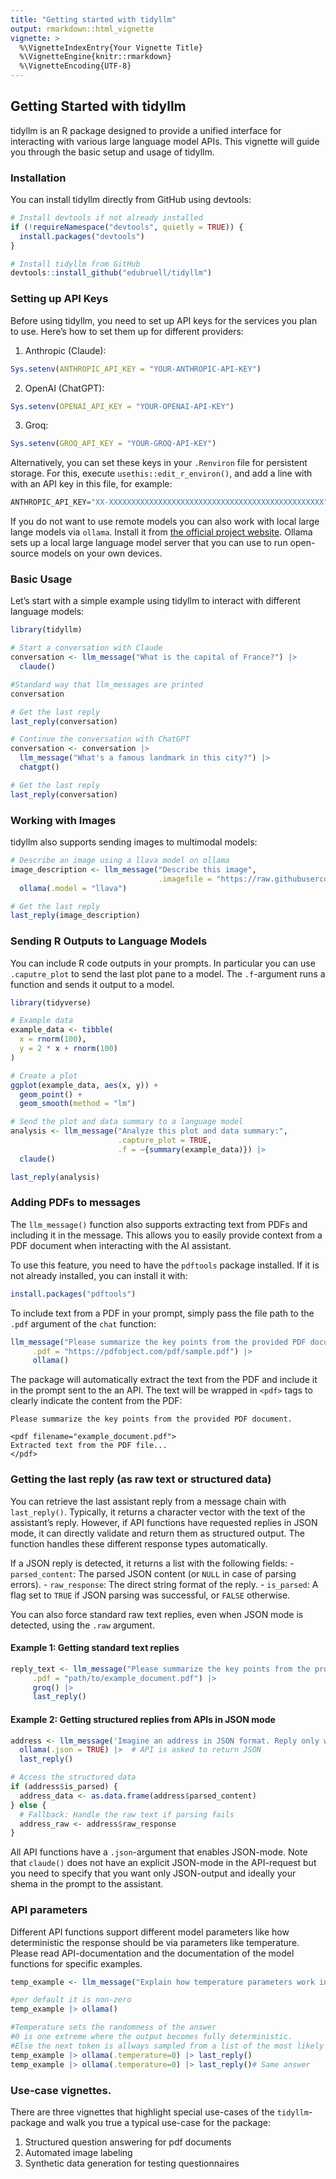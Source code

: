 ```yaml
---
title: "Getting started with tidyllm"
output: rmarkdown::html_vignette
vignette: >
  %\VignetteIndexEntry{Your Vignette Title}
  %\VignetteEngine{knitr::rmarkdown}
  %\VignetteEncoding{UTF-8}
---
```


## Getting Started with tidyllm

tidyllm is an R package designed to provide a unified interface for interacting with various large language model APIs. This vignette will guide you through the basic setup and usage of tidyllm.

### Installation

You can install tidyllm directly from GitHub using devtools:

```r
# Install devtools if not already installed
if (!requireNamespace("devtools", quietly = TRUE)) {
  install.packages("devtools")
}

# Install tidyllm from GitHub
devtools::install_github("edubruell/tidyllm")
```

### Setting up API Keys

Before using tidyllm, you need to set up API keys for the services you plan to use. Here's how to set them up for different providers:

1. Anthropic (Claude):
```r
Sys.setenv(ANTHROPIC_API_KEY = "YOUR-ANTHROPIC-API-KEY")
```

2. OpenAI (ChatGPT):
```r
Sys.setenv(OPENAI_API_KEY = "YOUR-OPENAI-API-KEY")
```

3. Groq:
```r
Sys.setenv(GROQ_API_KEY = "YOUR-GROQ-API-KEY")
```

Alternatively, you can set these keys in your `.Renviron` file for persistent storage. For this, execute `usethis::edit_r_environ()`, and add a
line with with an API key in this file, for example:

```r
ANTHROPIC_API_KEY="XX-XXXXXXXXXXXXXXXXXXXXXXXXXXXXXXXXXXXXXXXXXXXXXXXX"
```

If you do not want to use remote models you can also work with local large lange models via `ollama`. Install it from [the official project website](https://ollama.com/). Ollama sets up a local large language model server that you can use to run open-source models on your own devices. 


### Basic Usage

Let's start with a simple example using tidyllm to interact with different language models:

```r
library(tidyllm)

# Start a conversation with Claude
conversation <- llm_message("What is the capital of France?") |>
  claude()

#Standard way that llm_messages are printed
conversation

# Get the last reply
last_reply(conversation)

# Continue the conversation with ChatGPT
conversation <- conversation |>
  llm_message("What's a famous landmark in this city?") |>
  chatgpt()

# Get the last reply
last_reply(conversation)
```

### Working with Images

tidyllm also supports sending images to multimodal models:

```r
# Describe an image using a llava model on ollama
image_description <- llm_message("Describe this image",
                                 .imagefile = "https://raw.githubusercontent.com/edubruell/tidyllm/refs/heads/main/tidyllm.png") |>
  ollama(.model = "llava")

# Get the last reply
last_reply(image_description)
```

### Sending R Outputs to Language Models

You can include R code outputs in your prompts. In particular you can use `.caputre_plot` to send the last plot pane to a model. 
The `.f`-argument runs a function and sends it output to a model. 

```r
library(tidyverse)

# Example data
example_data <- tibble(
  x = rnorm(100),
  y = 2 * x + rnorm(100)
)

# Create a plot
ggplot(example_data, aes(x, y)) +
  geom_point() +
  geom_smooth(method = "lm")

# Send the plot and data summary to a language model
analysis <- llm_message("Analyze this plot and data summary:", 
                        .capture_plot = TRUE,
                        .f = ~{summary(example_data)}) |>
  claude()

last_reply(analysis)
```

### Adding PDFs to messages

The `llm_message()` function also supports extracting text from PDFs and including it in the message. This allows you to easily provide context from a PDF document when interacting with the AI assistant.

To use this feature, you need to have the `pdftools` package installed. If it is not already installed, you can install it with:

```r
install.packages("pdftools")
```

To include text from a PDF in your prompt, simply pass the file path to the `.pdf` argument of the `chat` function:

```r
llm_message("Please summarize the key points from the provided PDF document.", 
     .pdf = "https://pdfobject.com/pdf/sample.pdf") |>
     ollama()
```

The package will automatically extract the text from the PDF  and include it in the prompt sent to the an API. The text will be wrapped in `<pdf>` tags to clearly indicate the content from the PDF:

```
Please summarize the key points from the provided PDF document.

<pdf filename="example_document.pdf">
Extracted text from the PDF file...
</pdf>
```

### Getting the last reply (as raw text or structured data)

You can retrieve the last assistant reply from a message chain with `last_reply()`. Typically, it returns a character vector with the text of the assistant's reply. However, if API functions have requested replies in JSON mode, it can directly validate and return them as structured output. The function handles these different response types automatically.

If a JSON reply is detected, it returns a list with the following fields:
- `parsed_content`: The parsed JSON content (or `NULL` in case of parsing errors).
- `raw_response`: The direct string format of the reply.
- `is_parsed`: A flag set to `TRUE` if JSON parsing was successful, or `FALSE` otherwise.

You can also force standard raw text replies, even when JSON mode is detected, using the `.raw` argument.

#### Example 1: Getting standard text replies

```r
reply_text <- llm_message("Please summarize the key points from the provided PDF document in 50 words.", 
     .pdf = "path/to/example_document.pdf") |>
     groq() |>
     last_reply()
```
#### Example 2: Getting structured replies from APIs in JSON mode

```r
address <- llm_message('Imagine an address in JSON format. Reply only with JSON.') |>
  ollama(.json = TRUE) |>  # API is asked to return JSON
  last_reply()

# Access the structured data
if (address$is_parsed) {
  address_data <- as.data.frame(address$parsed_content)
} else {
  # Fallback: Handle the raw text if parsing fails
  address_raw <- address$raw_response
}
```
All API functions have a `.json`-argument that enables JSON-mode. Note that `claude()` does not have an explicit JSON-mode in the API-request but you need to specify that you want only JSON-output and ideally your shema in the prompt to the assistant.

### API parameters

Different API functions support different model parameters like  how deterministic the response should be via parameters like temperature. Please read API-documentation and the documentation of the model functions for specific examples.

```r
temp_example <- llm_message("Explain how temperature parameters work in large language models.")

#per default it is non-zero
temp_example |> ollama()

#Temperature sets the randomness of the answer
#0 is one extreme where the output becomes fully deterministic. 
#Else the next token is allways sampled from a list of the most likely tokens. Here only the most likely token is used every time.
temp_example |> ollama(.temperature=0) |> last_reply()
temp_example |> ollama(.temperature=0) |> last_reply()# Same answer
```

### Use-case vignettes. 

There are three vignettes that highlight special use-cases of the `tidyllm`-package and 
walk you true a typical use-case for the package:

  1. Structured question answering for pdf documents
  2. Automated image labeling
  3. Synthetic data generation for testing questionnaires
